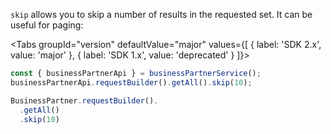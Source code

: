 
`skip` allows you to skip a number of results in the requested set.
It can be useful for paging:

<Tabs groupId="version" defaultValue="major" values={[ { label: 'SDK 2.x', value: 'major' }, { label: 'SDK 1.x', value: 'deprecated' } ]}>
<TabItem value="major">

```ts
const { businessPartnerApi } = businessPartnerService();
businessPartnerApi.requestBuilder().getAll().skip(10);
```

</TabItem>

<TabItem value="deprecated">

```ts
BusinessPartner.requestBuilder().
  .getAll()
  .skip(10)
```

</TabItem>
</Tabs>

